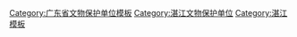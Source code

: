 {{Navbox
|name = 湛江市境内的广东省文物保护单位
|title = [[湛江市境内的广东省文物保护单位列表|湛江市境内的广东省文物保护单位]]
|listclass=hlist
|style = text-align:left;
|groupstyle = text-align:center;
|state = {{{state<includeonly>|collapsed</includeonly>}}}
|above =
 
|group1 = [[坡头区]]
|list1 = 
*[[亁塘陈氏大宗祠]]
*[[广州湾法国公使署总公署坡头旧址]]
 
|group2 = [[麻章区]]
|list2 = 
*[[新坡村广济桥]]
*[[彭清斋夫妇墓]]
*[[白鸽寨遗址]]
 
|group3 = [[吴川市]]
|list3 = 
*[[张炎故居]]
*[[双峰塔 (吴川市)|双峰塔]]
*[[陈兰彬故居]]
*[[广东省农民协会南路办事处梅录旧址]]
*[[李汉魂故居]]
*[[香山古庙]]
*[[水潭吴氏大宗]]
*[[世德学校旧址]]
*[[林召棠故居]]与[[芾南图书馆]]
*[[茂山书院]]
 
|group4 = [[廉江市]]
|list4 = 
*[[罗州故城遗址]]
 
|group5 = [[雷州市]]
|list5 = 
*[[三元塔 (雷州)|三元启秀塔]]
*[[东岭莫氏宗祠|莫氏宗祠]]
*[[真武堂]]
*[[医灵堂]]
*[[超海宫]]
*[[夏江天后宫|夏江天后宫石刻]]
*[[陈瑸故居]]
*[[南山石桥、水闸及天妃庙碑刻]]
*[[榜山雷祖古庙|雷祖古庙碑刻]]
*[[伏波祠 (雷州)|伏波祠碑刻]]
*[[天宁寺 (雷州)|天宁寺石刻]]
*[[雷州窑址群]]
*[[邓氏墓群]]
*[[林古风墓]]
*[[西厅渡]]
*[[雷州三元宫]]
*[[双溪口炮台旧址]]
*[[陈清端公家庙]]
*[[诚斋公祠]]
*[[灵冈庙]]
*[[刚栗公祠与吴简公祠]]
*[[雷祖公馆碑刻]]
*[[中国人民解放军解放海南岛前线四十军指挥部旧址]]
 
|group6 = [[遂溪县]]
|list6 = 
*[[湛江人民抗法斗争旧址]]
*[[庐陵周公墓]]
*[[乐民所城]]
*[[鲤鱼墩贝丘遗址]]
*[[遂溪雷州窑窑址群]]
*[[洪周氏节孝坊]]
*[[黄学增烈士纪念亭]]
 
|group7 = [[徐闻县]]
|list7 = 
*[[贵生书院与门前古道]]
*[[广府会馆]]
*[[邓邦鉴夫妇墓]]
*[[登云塔]]
*[[徐闻二桥遗址]]
*[[华丰岭汉墓群]]
*[[锦囊所城遗址]]
*[[徐闻潮州会馆]]
 
|belowstyle= text-align:center
|below = 已列为[[全国重点文物保护单位]]的不再列出，参见：[[广东全国重点文物保护单位列表]]
}}<noinclude>
[[Category:广东省文物保护单位模板]]
[[Category:湛江文物保护单位]]
[[Category:湛江模板]]
</noinclude>